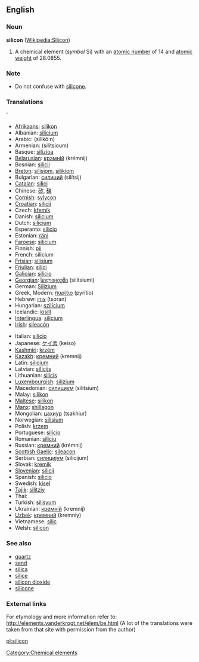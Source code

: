 ==English==
===Noun===
{{elements|Si|Aluminium|Al|Phosphorus|P}}
'''silicon''' ([[en:Silicon|Wikipedia:Silicon]])

#A chemical element (''symbol'' Si) with an [[atomic number]] of 14 and [[atomic weight]] of 28.0855.

===Note===
*Do not confuse with [[silicone]].

=== Translations ===
'{{top}}
*[[Afrikaans]]: [[silikon]]
*Albanian: [[silicium]]
*Arabic: {{ARchar|[[سيلكون]]}} (silikó:n)
*Armenian: (silitsioum)
*Basque: [[silizioa]]
*[[Belarusian]]: [[крэмнiй]] (krémnij) {{m}}
*Bosnian: [[silicij]]
*[[Breton]]: [[silisiom]], [[silikiom]] {{m}}
*Bulgarian: [[силиций]] (silítsij) {{m}}
*[[Catalan]]: [[silici]] 
*Chinese: [[矽]], [[硅]]
*[[Cornish]]: [[sylycon]]
*[[Croatian]]: [[silicij]]
*Czech: [[křemík]]
*Danish: [[silicium]]
*Dutch: [[silicium]] {{n}}
*Esperanto: [[silicio]]
*Estonian: [[räni]]
*[[Faroese]]: [[silicium]]
*Finnish: [[pii]]
*French: silicium {{m}} 
*[[Frisian]]: [[silisium]]
*[[Friulian]]: [[silici]]
*[[Galician]]: [[silicio]]
*[[Georgian]]: [[სილიციუმი]] (silitsiumi)
*German: [[Silizium]] {{n}}
*Greek, Modern: [[πυρίτιο]] (pyrítio) {{n}}
*Hebrew: [[צורן]] (tsoran)
*Hungarian: [[szilícium]]
*Icelandic: [[kísill]]
*[[Interlingua]]: [[silicium]]
*[[Irish]]: [[sileacón]]
{{mid}}
*Italian: [[silicio]] {{m}}
*Japanese: [[ケイ素]] (keiso)
*[[Kashmiri]]: [[krzém]]
*[[Kazakh]]: [[кремний]] (kremnij)
*Latin: [[silicium]]
*Latvian: [[silīcijs]]
*Lithuanian: [[silicis]]
*[[Luxembourgish]]: [[silizium]]
*Macedonian: [[силициум]] (silitsium)
*Malay: [[silikon]]
*[[Maltese]]: [[silikon]]
*[[Manx]]: [[shillagon]]
*Mongolian: [[цахиур]] (tsakhiur)
*Norwegian: [[silisium]]
*Polish: [[krzem]] {{m}}
*Portuguese: [[silício]] {{m}}
*Romanian: [[siliciu]] {{n}}
*Russian: [[кремний]] (krémnij) {{m}}
*[[Scottish Gaelic]]: [[sileacon]]
*Serbian: [[силициjум]] (silicijum) {{m}}
*Slovak: [[kremík]] {{m}}
*[[Slovenian]]: [[silicij]]
*Spanish: [[silicio]] {{m}}
*Swedish: [[kisel]]
*[[Tajik]]: [[silitziy]]
*Thai: {{THchar|[[ซิลิคอน]]}}
*Turkish: [[silisyum]]
*Ukrainian: [[кремнiй]] (kremnij) {{m}}
*[[Uzbek]]: [[кремний]] (kremniy)
*Vietnamese: [[silic]]
*Welsh: [[sílicon]]
{{bottom}}

===See also===
*[[quartz]]
*[[sand]]
*[[silica]]
*[[silice]]
*[[silicon dioxide]]
*[[silicone]]
===External links===
For etymology and more information refer to:
http://elements.vanderkrogt.net/elem/be.html
(A lot of the translations were taken from that site with permission from the author)

[[Category:Chemical elements]]
[[pl:silicon]]